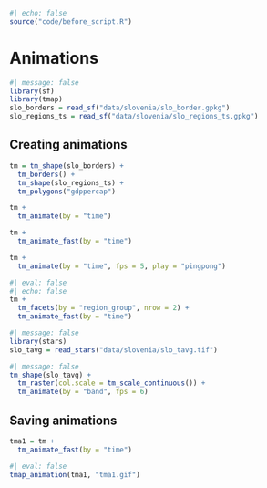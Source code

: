 ```r
#| echo: false
source("code/before_script.R")
```

# Animations {#sec-animations}

<!-- tmap animations are a set of raster graphic images stitched together -->

```r
#| message: false
library(sf)
library(tmap)
slo_borders = read_sf("data/slovenia/slo_border.gpkg")
slo_regions_ts = read_sf("data/slovenia/slo_regions_ts.gpkg")
```

## Creating animations

```r
tm = tm_shape(slo_borders) +
  tm_borders() +
  tm_shape(slo_regions_ts) +
  tm_polygons("gdppercap")
```

```r
tm +
  tm_animate(by = "time")
```

```r
tm +
  tm_animate_fast(by = "time")
```

```r
tm +
  tm_animate(by = "time", fps = 5, play = "pingpong")
```

<!-- https://github.com/r-tmap/tmap/issues/1160 -->
```r
#| eval: false
#| echo: false
tm +
  tm_facets(by = "region_group", nrow = 2) +
  tm_animate_fast(by = "time")
```

```r
#| message: false
library(stars)
slo_tavg = read_stars("data/slovenia/slo_tavg.tif")
```

```r
#| message: false
tm_shape(slo_tavg) +
  tm_raster(col.scale = tm_scale_continuous()) +
  tm_animate(by = "band", fps = 6)
```

<!-- passing other arguments to tm_facets (+ ref) -->

## Saving animations

```r
tma1 = tm +
  tm_animate_fast(by = "time")
```

```r
#| eval: false
tmap_animation(tma1, "tma1.gif")
```

<!-- width/height/dpi, scale -->
<!-- also ref to tmap_save -->
